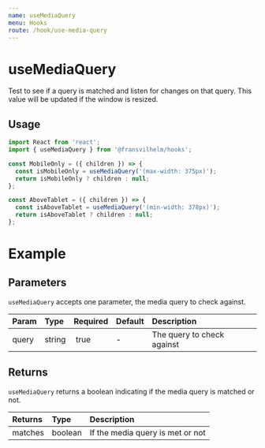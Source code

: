 ```yaml
---
name: useMediaQuery
menu: Hooks
route: /hook/use-media-query
---
```



# useMediaQuery

Test to see if a query is matched and listen for changes on that query. This
value will be updated if the window is resized.

## Usage

```jsx
import React from 'react';
import { useMediaQuery } from '@fransvilhelm/hooks';

const MobileOnly = ({ children }) => {
  const isMobileOnly = useMediaQuery('(max-width: 375px)');
  return isMobileOnly ? children : null;
};

const AboveTablet = ({ children }) => {
  const isAboveTablet = useMediaQuery('(min-width: 378px)');
  return isAboveTablet ? children : null;
};
```

# Example

<Playground>
  <UseMediaQueryExample />
</Playground>

## Parameters

`useMediaQuery` accepts one parameter, the media query to check against.

| Param | Type   | Required | Default | Description                |
| :---- | :----- | :------- | :------ | :------------------------- |
| query | string |  true    | -       | The query to check against |

## Returns

`useMediaQuery` returns a boolean indicating if the media query is matched or
not.

| Returns | Type    | Description                      |
| :------ | :------ | :------------------------------- |
| matches | boolean | If the media query is met or not |
